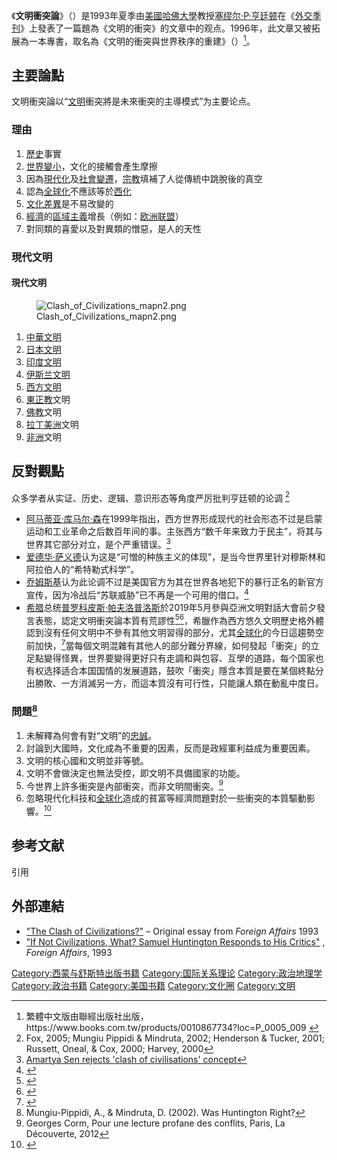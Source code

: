 {{Original research|time=2012-7-20}}

{{Infobox Book
|name          = 文明的衝突與世界秩序的重建
|image         = Clash civilizations.jpg
|title_orig    = ''The Clash of Civilizations and the Remaking of World Order''
|author        = [[塞缪尔·P·亨廷顿|塞繆爾·杭廷頓]]
|illustrator   =
|cover_artist  =
|country       = 紐約
|language      = 英语
|series        =
|subject       = 世界政治、後冷戰、現代文明
|genre         =
|publisher     = [[西蒙與舒斯特|西蒙與舒斯特]]
|pub_date      = 1996年
|media_type    = 印刷品
|pages         = 367頁
|isbn          = 0684811642
|preceded_by   =
|followed_by   =
}}

《'''文明衝突論'''》（{{lang-en|''The Clash of Civilizations''}}）是1993年夏季由[[美國|美國]][[哈佛大學|哈佛大學]]教授[[塞缪尔·P·亨廷顿|塞缪尔·P·亨廷顿]]在《[[外交_(杂志)|外交季刊]]》上發表了一篇題為《文明的衝突》的文章中的观点。1996年，此文章又被拓展為一本專書，取名為《文明的衝突與世界秩序的重建》（{{lang|en|''The Clash of Civilizations and the Remaking of World Order''}}）<ref>繁體中文版由聯經出版社出版，https://www.books.com.tw/products/0010867734?loc=P_0005_009 {{Wayback|url=https://www.books.com.tw/products/0010867734?loc=P_0005_009 |date=20210312080307 }}</ref>。

== 主要論點 ==
文明衝突論以“[[文明|文明]]衝突將是未來衝突的主導模式”为主要论点。
=== 理由 ===
# [[歷史|歷史]]事實
# [[地球村|世界變小]]，文化的接觸會產生摩擦
# 因為[[現代化|現代化]]及[[社會變遷|社會變遷]]，[[宗教|宗教]]填補了人從傳統中跳脫後的真空
# 認為[[全球化|全球化]]不應該等於[[西化|西化]]
# [[文化差異|文化差異]]是不易改變的
# [[經濟|經濟]]的[[區域主義|區域主義]]增長（例如：[[欧洲联盟|欧洲联盟]]）
# 對同類的喜愛以及對異類的憎惡，是人的天性

=== 現代文明 ===
==== 現代文明 ====
[[File:Clash_of_Civilizations_mapn2.png|thumb]]
# [[中華文明|中華文明]]
# [[日本文明|日本文明]]
# [[印度文化|印度文明]]
# [[伊斯蘭文明|伊斯兰文明]]
# [[西方世界|西方文明]]
# [[東正教|東正教]]文明
# [[佛教|佛教]]文明
# [[拉丁美洲|拉丁美洲]]文明
# [[非洲|非洲]]文明

== 反對觀點 ==
众多学者从实证、历史、逻辑、意识形态等角度严厉批判亨廷顿的论调 <ref>Fox, 2005; Mungiu Pippidi & Mindruta, 2002; Henderson & Tucker, 2001; Russett, Oneal, & Cox, 2000; Harvey, 2000</ref>

*[[阿马蒂亚·库马尔·森|阿马蒂亚·库马尔·森]]在1999年指出，西方世界形成现代的社会形态不过是启蒙运动和工业革命之后数百年间的事。主张西方“数千年来致力于民主”，将其与世界其它部分对立，是个严重错误。<ref>[https://www.thehindu.com/thehindu/2001/11/13/stories/02130009.htm Amartya Sen rejects 'clash of civilisations' concept]</ref>
*[[爱德华·萨义德|爱德华·萨义德]]认为这是“可憎的种族主义的体现”，是当今世界里针对穆斯林和阿拉伯人的“希特勒式科学”。
*[[乔姆斯基|乔姆斯基]]认为此论调不过是美国官方为其在世界各地犯下的暴行正名的新官方宣传，因为冷战后“苏联威胁”已不再是一个可用的借口。<ref>{{Cite web |url=http://www.india-seminar.com/2002/509/509%20noam%20chomsky.htm |title=Clash of civilizations? |access-date=2019-05-13 |archive-date=2021-03-12 |archive-url=https://web.archive.org/web/20210312080320/https://www.india-seminar.com/2002/509/509%20noam%20chomsky.htm |dead-url=no }}</ref>
*[[希腊|希腊]]总统[[普罗科皮斯·帕夫洛普洛斯|普罗科皮斯·帕夫洛普洛斯]]於2019年5月參與亞洲文明對話大會前夕發言表態，認定文明衝突論本質有荒謬性<ref>{{Cite web |url=https://m.gmw.cn/baijia/2019-05/14/32829587.html |title=希腊总统说“文明冲突论”是巨大错误 |access-date=2019-05-13 |archive-date=2021-03-12 |archive-url=https://web.archive.org/web/20210312080324/https://m.gmw.cn/baijia/2019-05/14/32829587.html |dead-url=no }}</ref><ref>{{Cite web |url=https://www.scmp.com/comment/insight-opinion/article/3009676/how-talk-clash-civilisations-china-serves-americas-purpose |title=Prokopis Pavlopoulos |access-date=2019-05-13 |archive-date=2021-03-12 |archive-url=https://web.archive.org/web/20210312080329/https://www.scmp.com/comment/insight-opinion/article/3009676/how-talk-clash-civilisations-china-serves-americas-purpose |dead-url=no }}</ref>，希臘作為西方悠久文明歷史格外體認到沒有任何文明中不參有其他文明習得的部分，尤其[[全球化|全球化]]的今日這趨勢空前加快，<ref>{{Cite web |url=https://www.mfa.gr/en/current-affairs/statements-speeches/welcome-address-of-the-president-of-the-republic-prokopis-pavlopoulos-at-the-opening-of-the-ancient-civilizations-forum-athens-24-april-2017.html |title=www.mfa.gr |access-date=2019-05-13 |archive-date=2021-03-12 |archive-url=https://web.archive.org/web/20210312080405/https://www.mfa.gr/en/current-affairs/statements-speeches/welcome-address-of-the-president-of-the-republic-prokopis-pavlopoulos-at-the-opening-of-the-ancient-civilizations-forum-athens-24-april-2017.html |dead-url=no }}</ref>當每個文明混雜有其他人的部分難分界線，如何發起「衝突」的立足點變得怪異，世界要變得更好只有走調和與包容、互學的道路，每个国家也有权选择适合本国国情的发展道路，鼓吹「衝突」隱含本質是要在某個終點分出勝敗、一方消滅另一方，而這本質沒有可行性，只能讓人類在動亂中度日。

=== 問題<ref>Mungiu-Pippidi, A., & Mindruta, D. (2002). Was Huntington Right? </ref> ===
# 未解釋為何會有對“文明”的[[忠誠|忠誠]]。
# 討論到大國時，文化成為不重要的因素，反而是政經軍利益成为重要因素。
# 文明的核心國和文明並非等號。
# 文明不會做決定也無法受控，即文明不具備國家的功能。
# 今世界上許多衝突是內部衝突，而非文明間衝突。<ref>Georges Corm, Pour une lecture profane des conflits, Paris, La Découverte, 2012</ref>
# 忽略現代化科技和[[全球化|全球化]]造成的貧富等經濟問題對於一些衝突的本質驅動影響。<ref>{{Cite web |url=http://news.163.com/15/1214/16/BAQE7FSK00014AEE.html |title=中新網-巴黎恐怖袭击与“文明冲突论” |access-date=2019-05-13 |archive-url=https://web.archive.org/web/20190513235037/http://news.163.com/15/1214/16/BAQE7FSK00014AEE.html |archive-date=2019-05-13 |dead-url=yes }}</ref>

== 参考文献 ==
; 引用
{{Reflist}}

== 外部連結 ==
* [https://www.foreignaffairs.com/articles/united-states/1993-06-01/clash-civilizations "The Clash of Civilizations?"] {{Wayback|url=https://www.foreignaffairs.com/articles/united-states/1993-06-01/clash-civilizations |date=20161231120341 }} – Original essay from ''Foreign Affairs'' 1993
* [https://www.foreignaffairs.com/articles/global-commons/1993-12-01/if-not-civilizations-what-samuel-huntington-responds-his-critics "If Not Civilizations, What? Samuel Huntington Responds to His Critics"] {{Wayback|url=https://www.foreignaffairs.com/articles/global-commons/1993-12-01/if-not-civilizations-what-samuel-huntington-responds-his-critics |date=20191031002815 }}, ''Foreign Affairs'', 1993

[[Category:西蒙与舒斯特出版书籍|Category:西蒙与舒斯特出版书籍]]
[[Category:国际关系理论|Category:国际关系理论]]
[[Category:政治地理学|Category:政治地理学]]
[[Category:政治书籍|Category:政治书籍]]
[[Category:美国书籍|Category:美国书籍]]
[[Category:文化圈|Category:文化圈]]
[[Category:文明|Category:文明]]